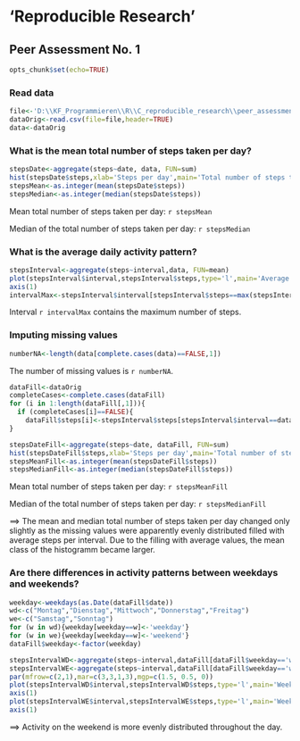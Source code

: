 'Reproducible Research'
=================
Peer Assessment No. 1
-----------------

```{r setoptions, echo=TRUE}
opts_chunk$set(echo=TRUE)
```

### Read data
```{r data}
file<-'D:\\KF_Programmieren\\R\\C_reproducible_research\\peer_assessment_no1\\activity.csv'
dataOrig<-read.csv(file=file,header=TRUE)
data<-dataOrig
```

### What is the mean total number of steps taken per day?

```{r steps, fig.height=5,fig.width=5}
stepsDate<-aggregate(steps~date, data, FUN=sum)
hist(stepsDate$steps,xlab='Steps per day',main='Total number of steps taken each day')
stepsMean<-as.integer(mean(stepsDate$steps))
stepsMedian<-as.integer(median(stepsDate$steps))
```

Mean total number of steps taken per day: `r stepsMean` 

Median of the total number of steps taken per day: `r stepsMedian` 

### What is the average daily activity pattern?

```{r activity, fig.height=5,fig.width=10}
stepsInterval<-aggregate(steps~interval,data, FUN=mean)
plot(stepsInterval$interval,stepsInterval$steps,type='l',main='Average daily activity pattern',xlab='Interval',ylab='Average number of steps',bty="n")
axis(1)
intervalMax<-stepsInterval$interval[stepsInterval$steps==max(stepsInterval$steps)]
```
Interval `r intervalMax` contains the maximum number of steps.

### Imputing missing values

```{r missingValues}
numberNA<-length(data[complete.cases(data)==FALSE,1])
```

The number of missing values is `r numberNA`.

```{r fillValues}
dataFill<-dataOrig
completeCases<-complete.cases(dataFill)
for (i in 1:length(dataFill[,1])){
  if (completeCases[i]==FALSE){
    dataFill$steps[i]<-stepsInterval$steps[stepsInterval$interval==dataFill$interval[i]]}
}
```

```{r steps2, fig.height=5,fig.width=5}
stepsDateFill<-aggregate(steps~date, dataFill, FUN=sum)
hist(stepsDateFill$steps,xlab='Steps per day',main='Total number of steps taken each day')
stepsMeanFill<-as.integer(mean(stepsDateFill$steps))
stepsMedianFill<-as.integer(median(stepsDateFill$steps))
```

Mean total number of steps taken per day: `r stepsMeanFill` 

Median of the total number of steps taken per day: `r stepsMedianFill`

==> The mean and median total number of steps taken per day changed only slightly
as the missing values were apparently evenly distributed filled with average steps 
per interval. Due to the filling with average values, the mean class of the 
histogramm became larger.

### Are there differences in activity patterns between weekdays and weekends?

```{r weekdays, fig.height=10,fig.width=10}
weekday<-weekdays(as.Date(dataFill$date))
wd<-c("Montag","Dienstag","Mittwoch","Donnerstag","Freitag")
we<-c("Samstag","Sonntag")
for (w in wd){weekday[weekday==w]<-'weekday'}
for (w in we){weekday[weekday==w]<-'weekend'}
dataFill$weekday<-factor(weekday)

stepsIntervalWD<-aggregate(steps~interval,dataFill[dataFill$weekday=='weekday',], FUN=mean)
stepsIntervalWE<-aggregate(steps~interval,dataFill[dataFill$weekday=='weekend',], FUN=mean)
par(mfrow=c(2,1),mar=c(3,3,1,3),mgp=c(1.5, 0.5, 0))
plot(stepsIntervalWD$interval,stepsIntervalWD$steps,type='l',main='Weekdays', xlab='Interval',ylab='Average number of steps',bty="n")
axis(1)
plot(stepsIntervalWE$interval,stepsIntervalWE$steps,type='l',main='Weekend', xlab='Interval',ylab='Average number of steps',bty="n")
axis(1)
```

==> Activity on the weekend is more evenly distributed throughout the day.